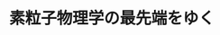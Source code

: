 ﻿---
title: "素粒子物理学の最先端をゆく"
category: "理学院"
vol: "69"
interviewee: "陣内 修"
url: ""
tags: []
pdf: "69-2-jinnochi.pdf"
career: ""
preface: "CERN での素粒子物理学の研究は、近年報道 で多く取り上げられるなど、世界的に注目されて いる研究である。陣内先生は、以前その CERN でシミュレーションに関するグループのリーダー を務めていた。さらに先生は、2009 年に東京工 業大学で研究室を立ち上げ、陣内研究室として素 粒子物理学の研究に貢献している。CERN での 研究の目標である、質量の起源となるヒッグス粒 子の発見や、いくつもの問題を解決する可能性を 秘めた超対称性粒子の発見などのため、陣内研究 室は日々研究を行っている。"
---
